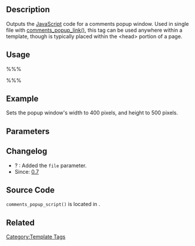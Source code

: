 {{Languages|
{{en|Template Tags/comments_popup_script}}
{{ja|テンプレートタグ/comments_popup_script}}
}}

== Description ==

Outputs the [[Glossary#JavaScript|JavaScript]] code for a comments popup window. Used in single file with [[Template Tags/comments_popup_link|comments_popup_link()]], this tag can be used anywhere within a template, though is typically placed within the <nowiki><head></nowiki> portion of a page.

== Usage ==

%%% <?php comments_popup_script(width, height, 'file'); ?> %%%

== Example ==

Sets the popup window's width to 400 pixels, and height to 500 pixels.

 <?php comments_popup_script(400, 500); ?>

== Parameters ==

{{Parameter|width|integer|The width of the popup window.|optional|<tt>400</tt> (pixels)}}
{{Parameter|height|integer|The height of the popup window.|optional|<tt>400</tt> (pixels)}}
{{Parameter|file|string|Sets the location of the popup window.|optional}}

== Changelog ==

* ? : Added the <code>file</code> parameter.
* Since: [[Version 0.7|0.7]]

== Source Code ==

<code>comments_popup_script()</code> is located in {{Trac|wp-includes/comment-template.php}}.

== Related ==

{{Tag Comments Tags}}

{{Tag Footer}}

[[Category:Template Tags]]